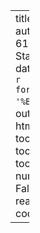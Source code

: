 ---
title: "Lesson 1"
author: "Ecology 610: Colorado State University"
date: "Last Update: `r format(Sys.time(), '%B %d, %Y')`"
output:
 html_document:
    toc: true
    toc_float:
      toc_collapsed: true
    toc_depth: 4
    number_sections: False
    theme: readable
    code_folding: 'hide'
    
---